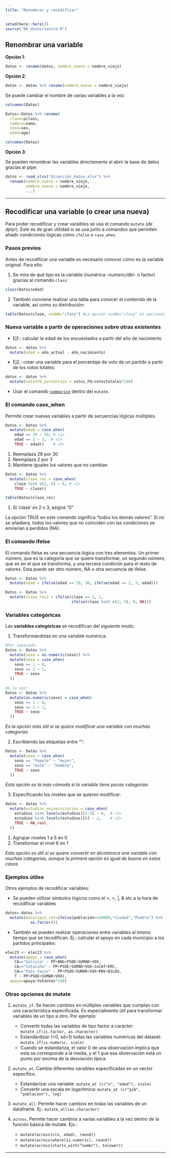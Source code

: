 ```yaml
---
title: "Renombrar y recodificar"
---
```


```r
setwd(here::here())
source("00_datos/source.R")
```

## Renombrar una variable

**Opción 1**:

``` r
datos <- rename(datos, nombre_nuevo = nombre_viejo)
```

**Opción 2**:

``` r
datos <- datos %>% rename(nombre_nuevo = nombre_viejo)
```

Se puede cambiar el nombre de varias variables a la vez:

```r
colnames(Datos)

Datos<-Datos %>% rename(
  clase=pclass,
  nombre=name,
  sexo=sex,
  edad=age)
```

```r
colnames(Datos)
```

**Opción 3**:

Se pueden renombrar las variables directamente al abrir la base de datos gracias al pipe:

``` r
datos <- read_xlsx("dirección_datos-xlsx") %>% 
  rename(nombre_nuevo = nombre_viejo,
         nombre_nuevo = nombre_viejo,
         ...)
```

------------------------------------------------------------------------

## Recodificar una variable (o crear una nueva)

Para poder recodificar y crear varaibles se usa el comando `mutate` (*de dplyr*). Este es de gran utilidad si se usa junto a comandos que permiten añadir condiciones lógicas como `ifelse` o `case_when`.

### Pasos previos

Antes de recodificar una variable es necesario conocer cómo es la variable original. Para ello:

1.  Se mira de qué tipo es la variable (numérica -numeric/dbl- o factor) gracias al comando `class`:

```r
class(Datos$edad)
```

2.  También conviene realizar una tabla para conocer el contenido de la variable, así como su distribución:

```r
table(Datos$clase, useNA="ifany") #La opción useNA="ifany" es opcional, y se añade para que en la tabla se muestren también los valores perdidos.
```

### Nueva variable a partir de operaciones sobre otras existentes

-   Ej1.: calcular la edad de los encuestados a partir del año de nacimiento

``` r
datos <- datos %>% 
  mutate(edad = año_actual - año_nacimiento)
```

-   Ej2.: crear una variable para el porcentaje de voto de un partido a partir de los votos totales:

``` r
datos <- datos %>% 
  mutate(votosFO_porcentaje = votos_FO/votostotales*100)
```

-   Usar el comando [`summarise`](https://jorgeemm.github.io/Pagina_R/df-var/group_by.html#summarise) dentro del `mutate`.

### El comando case_when

Permite crear nuevas variables a partir de secuencias lógicas múltiples.

``` r
Datos <- Datos %>%
  mutate(edad = case_when(
    edad == 29 ~ 30, # <1>
    edad == 2 ~ 3,  # <2>
    TRUE ~ edad))    # <3>
```

1.  Reemplaza 29 por 30
2.  Reemplaza 2 por 3
3.  Mantiene iguales los valores que no cambian

```r
Datos <- Datos %>%
  mutate(clase_rec = case_when(
    clase %in% c(2, 3) ~ 0, # <1> 
    TRUE ~ clase)) 

table(Datos$clase_rec)
```

1.  Si 'clase' es 2 o 3, asigna "0"

La opción TRUE en este comando significa "todos los demás valores". Si no se añadiera, todos los valores que no coinciden con las condiciones se enviarían a perdidos (NA).

### El comando ifelse

El comando ifelse es una secuencia lógica con tres elementos. Un primer número, que es la categoría que se quiere transformar, un segundo número, que es en el que se transforma, y una tercera condición para el resto de valores. Esta puede ser otro número, NA o otra secuencia de ifelse.

``` r
Datos <- Datos %>%
  mutate(edad = ifelse(edad == 29, 30, ifelse(edad == 2, 3, edad)))

Datos <- Datos %>%
  mutate(clase_rec2 = ifelse(clase == 1, 1,
                             ifelse(clase %in% c(2, 3), 0, NA)))
```

### Variables categóricas

Las **variables categóricas** se recodifican del siguiente modo:

1.  Transformándolas en una variable numérica:

``` r
#Por separado:
Datos <- Datos %>% 
  mutate(sexo = as.numeric(sexo)) %>% 
  mutate(sexo = case_when(
    sexo == 1 ~ 0,
    sexo == 2 ~ 1,
    TRUE ~ sexo
  ))
  
#A la vez:
Datos <- Datos %>% 
  mutate(as.numeric(sexo) = case_when(
    sexo == 1 ~ 0,
    sexo == 2 ~ 1,
    TRUE ~ sexo
  ))
```

*Es la opción más útil si se quiere modificar una variable con muchas categorías*

2.  Escribiendo las etiquetas entre "":

``` r
Datos <- Datos %>%
  mutate(sexo = case_when(
    sexo == "female" ~ "mujer",  
    sexo == "male" ~ "hombre",   
    TRUE ~ sexo                  
  ))
```

*Esta opción es la más cómoda si la variable tiene pocas categorías.*

3.  Especificando los niveles que se quieren modificar:

``` r
datos <- datos %>%
  mutate(estudios_universitarios = case_when(
    estudios %in% levels(estudios)[1:5] ~ 0,  # <1>
    estudios %in% levels(estudios)[6] ~ 1,    # <2> 
    TRUE ~ NA_real_                           
  ))
```

1.  Agrupar niveles 1 a 5 en 0
2.  Transformar el nivel 6 en 1

*Esta opción es útil si se quiere convertir en dicotómica una variable con muchas categorías, aunque la primera opción es igual de buena en estos casos*

### Ejemplos útiles

Otros ejemplos de recodificar variables:

-   Se pueden utilizar símbolos lógicos como el \>, \<, \|, & etc a la hora de recodificar variables

``` r
datos<-datos %>%
  mutate(municipio_cat=ifelse(población>=20000,"Ciudad","Pueblo") %>% 
           as.factor())
```

-   También se pueden realizar operaciones entre variables al mismo tiempo que se recodifican. Ej.: calcular el apoyo en cada municipio a los partidos principales:

``` r
elec23 <- elec23 %>% 
  mutate(apoyo = case_when(
    CA=="Galicia" ~ PP+BNG+PSOE+SUMAR+VOX,
    CA=="Cataluña" ~ PP+PSOE+SUMAR+VOX+JxCAT+ERC,
    CA=="País Vasco" ~ PP+PSOE+SUMAR+VOX+PNV+BILDU,
    T ~ PP+PSOE+SUMAR+VOX),
  apoyo=apoyo/Votantes*100)
```

### Otras opciones de mutate

1.  `mutate_if`. Se hacen cambios en múltiples variables que cumplan con una característica especificada. Es especialmente útil para transformar variables de un tipo a otro. Por ejemplo:

    -   Convertir todas las variables de tipo factor a carácter: `mutate_if(is.factor, as.character)`
    -   Estandardizar (=0, sd=1) todas las variables numéricas del dataset: `mutate_if(is.numeric, scale)`
    -   Cuando se estandariza, el valor 0 de una observación implica que esta se corresponde a la media, y el 1 que esa observación está un punto por encima de la desviación típica.

2.  `mutate_at`. Cambia diferentes varaibles especificadas en un vector específico.

    -   Estandarizar una variable: `mutate_at (c("n", "edad"), scale)`
    -   Convertir una escala en logarítmica: `mutate_at (c(“pib", “poblacion"), log)`

3.  `mutate_all`. Permite hacer cambios en todas las variables de un dataframe. Ej.: `mutate_all(as.character)`

4.  `across`. Permite hacer cambios a varias variables a la vez dentro de la función básica de mutate. Ejs.:

    -   `mutate(across(c(n, edad), round))`
    -   `mutate(across(where(is.numeric), round))`
    -   `mutate(across(starts_with(“nombr"), tolower))`

------------------------------------------------------------------------
